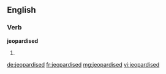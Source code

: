 ==English==

===Verb===
'''jeopardised'''

# {{past of|jeopardise}}

[[de:jeopardised]]
[[fr:jeopardised]]
[[mg:jeopardised]]
[[vi:jeopardised]]